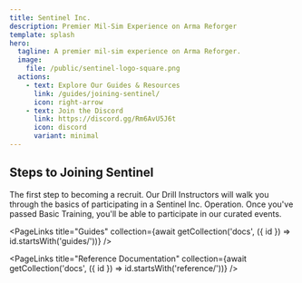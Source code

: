 ```yaml
---
title: Sentinel Inc.
description: Premier Mil-Sim Experience on Arma Reforger
template: splash
hero:
  tagline: A premier mil-sim experience on Arma Reforger.
  image:
    file: /public/sentinel-logo-square.png
  actions:
    - text: Explore Our Guides & Resources
      link: /guides/joining-sentinel/
      icon: right-arrow
    - text: Join the Discord
      link: https://discord.gg/Rm6AvU5J6t
      icon: discord
      variant: minimal
---
```



## Steps to Joining Sentinel

<CardGrid stagger>
	<Card title="Join the Discord" icon="discord">
		The first step to becoming a recruit.
	</Card>
	<Card title="Complete Basic Training" icon="approve-check-circle">
		Our Drill Instructors will walk you through the basics of participating in a Sentinel Inc. Operation.
	</Card>
	<Card title="Join in Operations and Contracts" icon="star">
		Once you've passed Basic Training, you'll be able to participate in our curated events.
	</Card>
</CardGrid>

<PageLinks 
  title="Guides" 
  collection={await getCollection('docs', ({ id }) => id.startsWith('guides/'))} 
/>

<PageLinks 
  title="Reference Documentation" 
  collection={await getCollection('docs', ({ id }) => id.startsWith('reference/'))} 
/>

<WolfNewsPreview />
<RedlineNewsPreview />